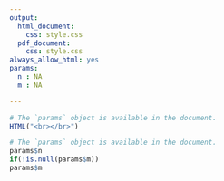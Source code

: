 ```yaml
---
output:
  html_document:
    css: style.css
  pdf_document:
    css: style.css
always_allow_html: yes
params:
  n : NA
  m : NA

---
```


```r
# The `params` object is available in the document.
HTML("<br></br>")
```
<!-- <div style='position:absolute; top:0; right:0; padding:10px;'> -->

```r
# The `params` object is available in the document.
params$n
if(!is.null(params$m))
params$m
```





